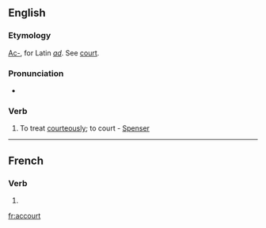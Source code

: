 ==English==

===Etymology===
[[Ac-]], for Latin ''[[ad]]''. See [[court]].

===Pronunciation===
* {{a|RP}} {{IPA|/əˈkɔːt/}}
{{rfap}}

===Verb===
{{en-verb}}

# {{obsolete}} To treat [[courteously]]; to court - [[Spenser]]

----

==French==

===Verb===
{{fr-verb-form}}

# {{form of|[[third-person|Third-person]] [[singular]] [[present indicative]]|accourir|lang=French}}

[[fr:accourt]]